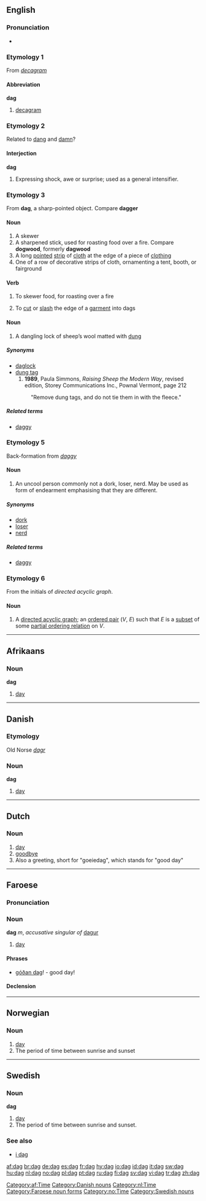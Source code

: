 {{see|Dag}}
==English==

===Pronunciation===
*{{IPA|/dæɡ/}}
*:{{rhymes|æɡ}}

===Etymology 1===
From ''[[decagram]]''

====Abbreviation====
'''dag'''

# [[decagram]]

===Etymology 2===
Related to [[dang]] and [[damn]]?

====Interjection====
'''dag'''

# {{context|US|colloquial}} Expressing shock, awe or surprise; used as a general intensifier.

===Etymology 3===
From '''dag''', a sharp-pointed object. Compare '''dagger'''

====Noun====
{{en-noun}}

# A skewer
# A sharpened stick, used for roasting food over a fire. Compare '''dogwood''', formerly '''dagwood'''
# A long [[point]]ed [[strip]] of [[cloth]] at the edge of a piece of [[clothing]]
# One of a row of decorative strips of cloth, ornamenting a tent, booth, or fairground

====Verb====
{{en-verb|dag|g|ed}}

# {{transitive}} To skewer food, for roasting over a fire
# {{transitive}} To [[cut]] or [[slash]] the edge of a [[garment]] into dags

====Noun====
{{en-noun}}

# A dangling lock of sheep’s wool matted with [[dung]]
 
=====Synonyms=====
*[[daglock]]
*[[dung tag]]
*# '''1989''', Paula Simmons, ''Raising Sheep the Modern Way'', revised edition, Storey Communications Inc., Pownal Vermont, page 212
*:"Remove dung tags, and do not tie them in with the fleece."

=====Related terms=====
*[[daggy]]

===Etymology 5===
Back-formation from ''[[daggy]]''

====Noun====
{{en-noun}}

# {{context|Australian|_|slang|New Zealand|_|derogatory|_|slang}} An uncool person commonly not a dork, loser, nerd. May be used as form of endearment emphasising that they are different.

=====Synonyms=====
*[[dork]]
*[[loser]]
*[[nerd]]

=====Related terms=====
*[[daggy]]

===Etymology 6===

From the initials of ''directed acyclic graph''.

====Noun====
{{en-noun}}

# A [[directed acyclic graph]]; an [[ordered pair]] (''V'', ''E'') such that ''E'' is a [[subset]] of some [[partial ordering relation]] on ''V''.

----

==Afrikaans==

===Noun===
'''dag'''

# [[day]]

[[Category:af:Time]]

----

==Danish==

===Etymology===
Old Norse ''[[dagr]]''

===Noun===
'''dag'''

# [[day]]

[[Category:Danish nouns]]

----

==Dutch==

===Noun===
{{nl-noun|g1=m|g2=f|pl=dagen|dim1=daagje|dim2=dagje}}

# [[day]]
# [[goodbye]]
# Also a greeting, short for "goeiedag", which stands for "good day"

[[Category:nl:Time]]

----

==Faroese==

===Pronunciation===
{{IPA|[dɛaː]}}

===Noun===
'''dag''' ''m'', ''accusative singular of'' [[dagur]]

# [[day]]

====Phrases====
*[[góðan dag]]! - good day!

====Declension====
{{fo-decl-noun-m42|d|a|g|e|ø}}

[[Category:Faroese noun forms]]

----

==Norwegian==

===Noun===
{{no-noun-m1|dag}}

# [[day]]
# The period of time between sunrise and sunset

[[Category:no:Time]]

----

==Swedish==
{{sv-noun|gender=Common|dag|dagen|dagar|dagarna|dags|dagens|dagars|dagarnas}}

===Noun===
'''dag'''

# [[day]]
# The period of time between sunrise and sunset.

===See also===
*[[i dag]]

[[Category:Swedish nouns]]

[[af:dag]]
[[br:dag]]
[[de:dag]]
[[es:dag]]
[[fr:dag]]
[[hy:dag]]
[[io:dag]]
[[id:dag]]
[[it:dag]]
[[sw:dag]]
[[hu:dag]]
[[nl:dag]]
[[no:dag]]
[[pl:dag]]
[[pt:dag]]
[[ru:dag]]
[[fi:dag]]
[[sv:dag]]
[[vi:dag]]
[[tr:dag]]
[[zh:dag]]